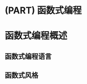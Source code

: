 # (PART) 函数式编程 {-}

# 函数式编程概述 {#fp-intro .unnumbered}

## 函数式编程语言 {#fp-language .unnumbered}

## 函数式风格 {#fp-style .unnumbered}
